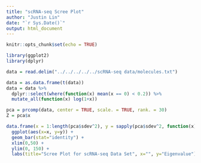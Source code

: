 ```yaml
---
title: "scRNA-seq Scree Plot"
author: "Justin Lin"
date: "`r Sys.Date()`"
output: html_document
---
```


```r
knitr::opts_chunk$set(echo = TRUE)

library(ggplot2)
library(dplyr)
```

```r
data = read.delim("../../../../../scRNA-seq data/molecules.txt")

data = as.data.frame(t(data))
data = data %>%
  dplyr::select(where(function(x) mean(x == 0) < 0.2)) %>%
  mutate_all(function(x) log(1+x))

pca = prcomp(data, center = TRUE, scale. = TRUE, rank. = 30)
Z = pca$x
```

```r
data.frame(x = 1:length(pca$sdev^2), y = sapply(pca$sdev^2, function(x) {min(x, 150)})) %>%
  ggplot(aes(x=x, y=y)) + 
  geom_bar(stat="identity") +
  xlim(0,50) +
  ylim(0, 150) +
  labs(title="Scree Plot for scRNA-seq Data Set", x="", y="Eigenvalue")
```

